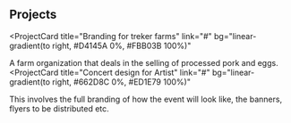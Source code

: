 ## Projects

<ProjectCard
  title="Branding for treker farms"
  link="#"
  bg="linear-gradient(to right, #D4145A 0%, #FBB03B 100%)"
>
  A farm organization that deals in the selling of processed pork and eggs.
</ProjectCard>
<ProjectCard
  title="Concert design for Artist"
  link="#"
  bg="linear-gradient(to right, #662D8C 0%, #ED1E79 100%)"
>
  This involves the full branding of how the event will look like, the banners, flyers to be distributed etc.
</ProjectCard>

